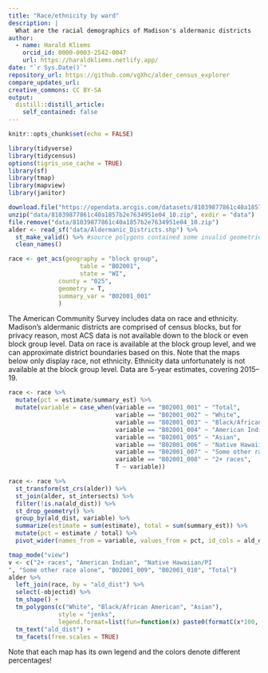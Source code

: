```yaml
---
title: "Race/ethnicity by ward"
description: |
  What are the racial demographics of Madison's aldermanic districts
author:
  - name: Harald Kliems 
    orcid_id: 0000-0003-2542-0047
    url: https://haraldkliems.netlify.app/
date: "`r Sys.Date()`"
repository_url: https://github.com/vgXhc/alder_census_explorer
compare_updates_url:
creative_commons: CC BY-SA
output: 
  distill::distill_article:
    self_contained: false
---
```


```r
knitr::opts_chunk$set(echo = FALSE)
```

```r
library(tidyverse)
library(tidycensus)
options(tigris_use_cache = TRUE)
library(sf)
library(tmap)
library(mapview)
library(janitor)
```

```r

download.file("https://opendata.arcgis.com/datasets/81039877861c40a1857b2e7634951e04_10.zip", "data/81039877861c40a1857b2e7634951e04_10.zip")
unzip("data/81039877861c40a1857b2e7634951e04_10.zip", exdir = "data")
file.remove("data/81039877861c40a1857b2e7634951e04_10.zip")
alder <- read_sf("data/Aldermanic_Districts.shp") %>% 
  st_make_valid() %>% #source polygons contained some invalid geometries
  clean_names()
```
```r
race <- get_acs(geography = "block group",
                    table = "B02001",
                    state = "WI",
              county = "025",
              geometry = T,
              summary_var = "B02001_001"
              )
```

The American Community Survey includes data on race and ethnicity. Madison's aldermanic districts are comprised of census blocks, but for privacy reason, most ACS data is not available down to the block or even block group level. Data on race is available at the block group level, and we can approximate district boundaries based on this. Note that the maps below only display race, not ethnicity. Ethnicity data unfortunately is not available at the block group level. Data are 5-year estimates, covering 2015--19.

```r
race <- race %>% 
  mutate(pct = estimate/summary_est) %>% 
  mutate(variable = case_when(variable == "B02001_001" ~ "Total",
                              variable == "B02001_002" ~ "White",
                              variable == "B02001_003" ~ "Black/African American",
                              variable == "B02001_004" ~ "American Indian",
                              variable == "B02001_005" ~ "Asian",
                              variable == "B02001_006" ~ "Native Hawaiian/PI",
                              variable == "B02001_007" ~ "Some other race alone",
                              variable == "B02001_008" ~ "2+ races",
                              T ~ variable))

```


```r
race <- race %>% 
  st_transform(st_crs(alder)) %>% 
  st_join(alder, st_intersects) %>% 
  filter(!is.na(ald_dist)) %>% 
  st_drop_geometry() %>% 
  group_by(ald_dist, variable) %>% 
  summarize(estimate = sum(estimate), total = sum(summary_est)) %>% 
  mutate(pct = estimate / total) %>% 
  pivot_wider(names_from = variable, values_from = pct, id_cols = ald_dist)

```

```r
tmap_mode("view")
v <- c("2+ races", "American Indian", "Native Hawaiian/PI
", "Some other race alone", "B02001_009", "B02001_010", "Total")
alder %>% 
  left_join(race, by = "ald_dist") %>% 
  select(-objectid) %>% 
  tm_shape() +
  tm_polygons(c("White", "Black/African American", "Asian"),
              style = "jenks",
              legend.format=list(fun=function(x) paste0(formatC(x*100, digits=0, format="f"), " %"))) +
  tm_text("ald_dist") +
  tm_facets(free.scales = TRUE)

```
Note that each map has its own legend and the colors denote different percentages!